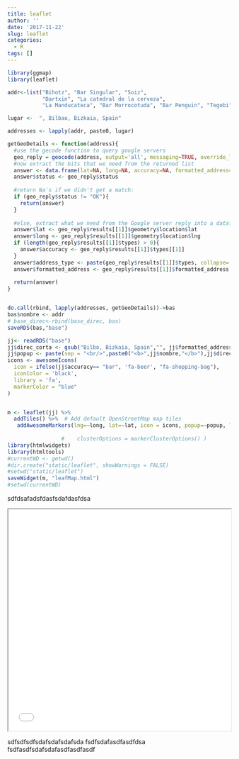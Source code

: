 ```yaml
---
title: leaflet
author: ''
date: '2017-11-22'
slug: leaflet
categories:
  - R
tags: []
---
```

```r

library(ggmap)
library(leaflet)

addr<-list("Bihotz", "Bar Singular", "Soiz", 
           "Dartxin", "La catedral de la cerveza",
           "La Manducateca", "Bar Morrocotuda", "Bar Penguin", "Tegobi")

lugar <-  ", Bilbao, Bizkaia, Spain"

addresses <- lapply(addr, paste0, lugar)

getGeoDetails <- function(address){   
  #use the gecode function to query google servers
  geo_reply = geocode(address, output='all', messaging=TRUE, override_limit=TRUE)
  #now extract the bits that we need from the returned list
  answer <- data.frame(lat=NA, long=NA, accuracy=NA, formatted_address=NA, address_type=NA, status=NA)
  answer$status <- geo_reply$status
  
  #return Na's if we didn't get a match:
  if (geo_reply$status != "OK"){
    return(answer)
  }   
  
  #else, extract what we need from the Google server reply into a dataframe:
  answer$lat <- geo_reply$results[[1]]$geometry$location$lat
  answer$long <- geo_reply$results[[1]]$geometry$location$lng   
  if (length(geo_reply$results[[1]]$types) > 0){
    answer$accuracy <- geo_reply$results[[1]]$types[[1]]
  }
  answer$address_type <- paste(geo_reply$results[[1]]$types, collapse=',')
  answer$formatted_address <- geo_reply$results[[1]]$formatted_address
  
  return(answer)
}


do.call(rbind, lapply(addresses, getGeoDetails))->bas
bas$nombre <- addr
# base_direc<-rbind(base_direc, bas)
saveRDS(bas,"base")

jj<- readRDS("base")
jj$direc_corta <- gsub("Bilbo, Bizkaia, Spain","", jj$formatted_address)
jj$popup <- paste(sep = "<br/>",paste0("<b>",jj$nombre,"</b>"),jj$direc_corta)
icons <- awesomeIcons(
  icon = ifelse(jj$accuracy== "bar", 'fa-beer', "fa-shopping-bag"),
  iconColor = 'black',
  library = 'fa',
  markerColor = "blue"
)


m <- leaflet(jj) %>%
  addTiles() %>%  # Add default OpenStreetMap map tiles
   addAwesomeMarkers(lng=~long, lat=~lat, icon = icons, popup=~popup, label=~nombre) 
                     
                 #    clusterOptions = markerClusterOptions() )
library(htmlwidgets)
library(htmltools)
#currentWD <- getwd()
#dir.create("static/leaflet", showWarnings = FALSE)
#setwd("static/leaflet")
saveWidget(m, "leafMap.html")
#setwd(currentWD)

```

sdfdsafadsfdasfsdafdasfdsa

<iframe seamless src="/static/leaflet/leafMap/index.html" width="100%" height="500"></iframe>



sdfsdfsdfsdafsdafsdafsda
fsdfsdafasdfasdfdsa           
fsdfasdfsdafsdafasdfasdfasdf